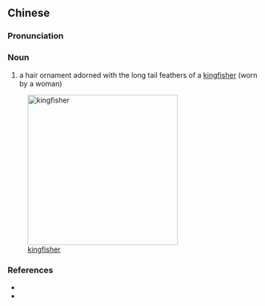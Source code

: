 {{also|翠翘}}
==Chinese==
{{zh-forms|s=翠翘}}

===Pronunciation===
{{zh-pron
|m=cuìqiáo
|cat=n
}}

===Noun===
{{zh-noun}}

# {{lb|zh|archaic}} a hair ornament adorned with the long tail feathers of a [[kingfisher]] (worn by a woman)

[[Image:Alcedo atthis 2 (Lukasz Lukasik).jpg|300px|thumb|right|[[kingfisher]]]]

===References===
* {{pedialite|翠鳥|lang=zh}}
* {{pedialite|Kingfisher}}